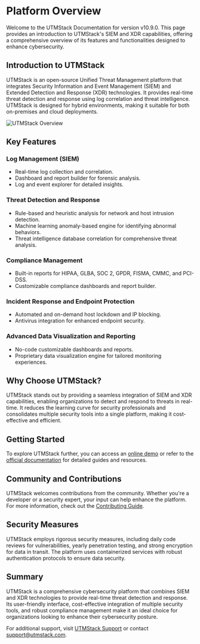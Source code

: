 # Platform Overview

Welcome to the UTMStack Documentation for version v10.9.0. This page provides an introduction to UTMStack's SIEM and XDR capabilities, offering a comprehensive overview of its features and functionalities designed to enhance cybersecurity.

## Introduction to UTMStack

UTMStack is an open-source Unified Threat Management platform that integrates Security Information and Event Management (SIEM) and Extended Detection and Response (XDR) technologies. It provides real-time threat detection and response using log correlation and threat intelligence. UTMStack is designed for hybrid environments, making it suitable for both on-premises and cloud deployments.

![UTMStack Overview](https://utmstack.com/wp-content/uploads/2023/07/dashboard-two.gif)

## Key Features

### Log Management (SIEM)

- Real-time log collection and correlation.
- Dashboard and report builder for forensic analysis.
- Log and event explorer for detailed insights.

### Threat Detection and Response

- Rule-based and heuristic analysis for network and host intrusion detection.
- Machine learning anomaly-based engine for identifying abnormal behaviors.
- Threat intelligence database correlation for comprehensive threat analysis.

### Compliance Management

- Built-in reports for HIPAA, GLBA, SOC 2, GPDR, FISMA, CMMC, and PCI-DSS.
- Customizable compliance dashboards and report builder.

### Incident Response and Endpoint Protection

- Automated and on-demand host lockdown and IP blocking.
- Antivirus integration for enhanced endpoint security.

### Advanced Data Visualization and Reporting

- No-code customizable dashboards and reports.
- Proprietary data visualization engine for tailored monitoring experiences.

## Why Choose UTMStack?

UTMStack stands out by providing a seamless integration of SIEM and XDR capabilities, enabling organizations to detect and respond to threats in real-time. It reduces the learning curve for security professionals and consolidates multiple security tools into a single platform, making it cost-effective and efficient.

## Getting Started

To explore UTMStack further, you can access an [online demo](https://utmstack.com/demo) or refer to the [official documentation](https://docs.utmstack.com) for detailed guides and resources.

## Community and Contributions

UTMStack welcomes contributions from the community. Whether you're a developer or a security expert, your input can help enhance the platform. For more information, check out the [Contributing Guide](CONTRIBUTING.md).

## Security Measures

UTMStack employs rigorous security measures, including daily code reviews for vulnerabilities, yearly penetration testing, and strong encryption for data in transit. The platform uses containerized services with robust authentication protocols to ensure data security.

## Summary

UTMStack is a comprehensive cybersecurity platform that combines SIEM and XDR technologies to provide real-time threat detection and response. Its user-friendly interface, cost-effective integration of multiple security tools, and robust compliance management make it an ideal choice for organizations looking to enhance their cybersecurity posture.

For additional support, visit [UTMStack Support](https://support.utmstack.com) or contact [support@utmstack.com](mailto:support@utmstack.com).
